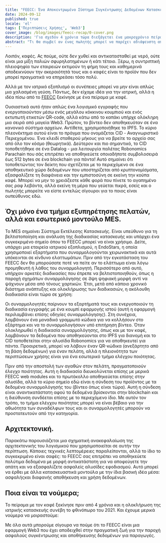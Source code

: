 ```yaml
---
title: "FEECC: Ένα Αποκεντρωμένο Σύστημα Συγκέντρωσης Δεδομένων Κατασκευής"
date: 2024-09-12
published: true
locale: 'el'
tags: ['Περιπτώσεις Χρήσης', 'Web3']
cover_image: /blog/images/feecc-recap/0-cover.png
description: 'Για σχεδόν 4 χρόνια τώρα διεξάγεται ένα μακροχρόνιο πείραμα για την εφαρμογή τεχνολογιών Robonomics σε μια επιχείρηση παραγωγής στην πραγματική ζωή. Εδώ υπάρχει μια σύντομη ανακεφαλαίωση.'
abstract: "Τι θα συμβεί αν ένας πωλητής μπορεί να παρέχει αδιάψευστη απόδειξη της γνησιότητας του καπουτσίνο σας; Και τι θα συμβεί αν δεν είναι μια κούπα καφέ, αλλά μια μεγάλη αλυσίδα εφοδιασμού για έναν κατασκευαστή αυτοκινήτων. Ή, ακόμη πιο υπεύθυνα, μια εταιρεία ιατρικού εξοπλισμού; Ο Παύλος Ταράσοβ [PaTara]"
---
```


Λοιπόν, καφές. Ας πούμε, ούτε δεν χυθεί και αντικατασταθεί με νερό, ούτε είναι μια μίξη παλιών σφυρηλατημένων ή κάτι τέτοιο. 
Ξέρω, η συντριπτική πλειοψηφία των εταιρειών εκτιμούν τη φήμη τους και καθημερινά αποδεικνύουν την ακεραιότητά τους και ο καφές 
είναι το προϊόν που δεν μπορεί πραγματικά να επηρεάσει τόσο πολύ. 

Αλλά με τον ιατρικό εξοπλισμό οι συνέπειες μπορεί να μην είναι απλώς μια χαλασμένη γεύση. Πάντως, δεν είχαμε ιδέα για την ιατρική, 
αλλά η ιδέα πίσω από το [FEECC](https://multi-agent.io/projects/feecc/) ξεκίνησε με ένα πείραμα με καφέ.

<RbImage zoom src="/blog/images/feecc-recap/1-coffee.png" alt="Σχήμα Καφέ" />

Ουσιαστικά αυτό ήταν απλώς ένα λογισμικό εγγραφής που ενεργοποιούνταν μέσω ενός μεγάλου κόκκινου κουμπιού και ενός εκτυπωτή ετικετών QR-code, 
αλλά κάτω από το καπάκι υπήρχε ολόκληρη μια σειρά από μαγεία Web3.
Πρώτον, το βίντεο δεν αποθηκευόταν σε ένα κανονικό σύστημα αρχείων. Αντίθετα, χρησιμοποιήθηκε το IPFS. Το κύριο πλεονέκτημα αυτού είναι το 
πράγμα που ονομάζεται CID - Αναγνωριστικό Περιεχομένου. Ένα κλειδί σταθερού μήκους για να βρείτε το αρχείο σας από όλο τον κόσμο (θεωρητικά).
Δεύτερον και πιο σημαντικό, το CID τοποθετήθηκε σε ένα Datalog - μια λειτουργία παλέτας Robonomics Parachain που σάς επιτρέπει να 
αποθηκεύετε οποιαδήποτε συμβολοσειρά έως 512 bytes σε ένα blockchain για πάντα! Αυτό σημαίνει ότι τοποθετώντας τον δείκτη που σχετίζεται με το περιεχόμενο 
σε ένα αποθηκευτικό χώρο δεδομένων που υποστηρίζεται από κρυπτονομίσματα, εξασφαλίζετε τη διαφάνεια και την εμπιστοσύνη σε εκείνη την κούπα καφέ. 
Μπορεί να μην το χρειάζεστε κάθε φορά που πίνετε το αγαπημένο σας ραφ λεβάντα, αλλά εκείνη τη μέρα που γεύεται πικρά, εσείς και ο πωλητής μπορείτε να είστε εντελώς σίγουροι για το ποιος είναι ουπεύθυνος εδώ.


## Όχι μόνο ένα τμήμα εξυπηρέτησης πελατών, αλλά και εσωτερικό μοντούλο MES.

Το MES σημαίνει Σύστημα Εκτέλεσης Κατασκευής. Είναι υπεύθυνο για τη βελτιστοποίηση και ανάλυση της διαδικασίας κατασκευής και υπάρχει ένα συγκεκριμένο σημείο όπου το FEECC μπορεί να είναι χρήσιμο. Δείτε, υπάρχει μια εταιρεία ιατρικού εξοπλισμού, η EndoStars, η οποία χρησιμοποιεί εξαρτήματα που συναρμολογούνται χειρωνακτικά και αυτά υπόκεινται σε κίνδυνο ελαττωμάτων. Πριν από την εγκατάσταση του FEECC δεν θα μπορούσατε ποτέ να πείτε αν το ελάττωμα είναι λόγω προμηθευτή ή λάθος του συναρμολογητή. Περισσότερο από αυτό, υπήρχαν αρκετές διαδικασίες που έπρεπε να βελτιστοποιηθούν, όπως η παροχή σχημάτων συναρμολόγησης σε Ϩψη ψηφιακή μορφή αντί να ψάχνουν μέσα από τόνους χαρτικών. Έτσι, μετά από κάποιο χρονικό διάστημα ανάπτυξης και ολοκλήρωσης των διαδικασιών, η ακόλουθη διαδικασία είναι τώρα σε χρήση:

<RbImage zoom src="/blog/images/feecc-recap/2-assembly.png" alt="Συναρμολόγηση" />

Οι συναρμολογητές παίρνουν τα εξαρτήματά τους και ενεργοποιούν τη διαδικασία εγγραφής με ένα κουμπί εφαρμογής ιστού (αυτή η εφαρμογή περιλαμβάνει επίσης οδηγίες συναρμολόγησης). Στη συνέχεια, λαμβάνουν ένα μοναδικό γραμμωτό κώδικα για να κολλήσουν στο εξάρτημα και να το συναρμολογήσουν υπό επιτήρηση βίντεο. Όταν ολοκληρωθεί η διαδικασία συναρμολόγησης, όπως και με τον καφέ, λαμβάνουν τα δεδομένα που αποθηκεύονται στο IPFS για διανομή και το CID τοποθετείται στην αλυσίδα Robonomics για να αποθηκευτεί για πάντα. Προαιρετικά, μπορεί να λάβουν έναν QR-κώδικα (ανεξάρτητο από τη βάση δεδομένων) για έναν πελάτη, αλλά η πλειονότητα των περιπτώσεων χρήσης είναι για ένα εσωτερικό τμήμα ελέγχου ποιότητας.

Πριν από την αποστολή των αγαθών στον πελάτη, πραγματοποιούν έλεγχο ποιότητας. Αυτή η διαδικασία διευκολύνεται επίσης με μερικά FEECC web modules και το πρωτόκολλο αποθηκεύεται επίσης στην αλυσίδα, αλλά το κύριο σημείο εδώ είναι η σύνδεση του προϊόντος με τα δεδομένα συναρμολόγησής του (βίντεο όπως είναι τώρα). Αυτή η σύνδεση είναι αναντικατάστατη αφού τα δεδομένα βρίσκονται στην blockchain και η διεύθυνση συνδέεται επίσης με το περιεχόμενο ίδιο. Με αυτόν τον τρόπο, το τμήμα ελέγχου ποιότητας μπορεί να είναι βέβαιο για την αθωότητα των συναδέλφων τους και οι συναρμολογητές μπορούν να προστατευτούν από την κατηγορία.

<RbImage zoom src="/blog/images/feecc-recap/3-qcd.png" alt="QCD" />

## Αρχιτεκτονική.
Παρακάτω παρουσιάζεται μια σχηματική ανακεφαλαίωση της αρχιτεκτονικής του λογισμικού που χρησιμοποιείται σε αυτήν την περίπτωση. Κάποιες τεχνικές λεπτομέρειες παραλείπονται, αλλά το ίδιο το συγκεκριμένο είναι σαφές: το FEECC σας επιτρέπει να αποθηκεύετε πολύτιμα δεδομένα με μορφή αντικατάστατη για να αποφεύγετε την απάτη και να εξασφαλίζετε ασφαλείς αλυσίδες εφοδιασμού. Αυτό μπορεί να έρθει με άλλα κατασκευαστικά μοντούλα με την ίδια βασική ιδέα μέσα: ασφαλήςκαι
διαφανής αποθήκευση και χρήση δεδομένων.

<RbImage zoom src="/blog/images/feecc-recap/4-architecture.png" alt="Αρχιτεκτονική" />

## Ποια είναι τα νούμερα;

Το πείραμα με τον καφέ ξεκίνησε πριν από 4 χρόνια και η ολοκλήρωση της ιατρικής κατασκευής συνέβη το φθινόπωρο του 2021. Και έχουμε μερικά νούμερα να μοιραστούμε:

<RbImage zoom src="/blog/images/feecc-recap/5-numbers.png" alt="Αριθμοί" />

Με όλα αυτά μπορούμε σίγουρα να πούμε ότι το FEECC είναι μια εφαρμογή Web3 που έχει αποδειχθεί στην πραγματική ζωή για την παροχή ασφαλούς συγκέντρωσης και αποθήκευσης δεδομένων για παραγωγές.